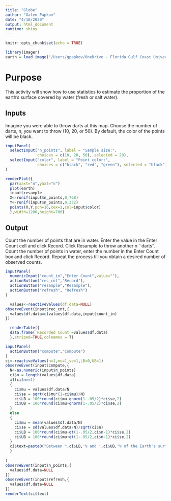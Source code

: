 ```yaml
---
title: "Globe"
author: "Galen Papkov"
date: "4/10/2020"
output: html_document
runtime: shiny
---
```


```r
knitr::opts_chunk$set(echo = TRUE)

library(imager)
earth = load.image("/Users/gpapkov/OneDrive - Florida Gulf Coast University/Professional Development/BeAM/globe2.jpg") 
```

# Purpose

This activity will show how to use statistics to estimate the proportion of the earth's surface covered by water (fresh or salt water).  

## Inputs 

Imagine you were able to throw darts at this map.  Choose the number of darts, n, you want to throw (10, 20, or 50).  By default, the color of the points will be black.  

```r
inputPanel(
  selectInput("n_points", label = "Sample size:",
              choices = c(10, 20, 50), selected = 20),
  selectInput("color", label = "Point color:",
              choices = c("black", "red", "green"), selected = "black")
)

renderPlot({ 
  par(xaxt="n",yaxt="n")
  plot(earth) 
  input$resample
  X<-runif(input$n_points,0,768)
  Y<-runif(input$n_points,0,332)
  points(X,Y,pch=16,cex=1,col=input$color)
  },width=1200,height=700)
```

## Output

Count the number of points that are in water. Enter the value in the Enter Count cell and click Record. Click Resample to throw another n ``darts". Count the number of points in water, enter the number in the Enter Count box and click Record.  Repeat the process till you obtain a desired number of observed counts.    

```r
inputPanel(
  numericInput("count_in","Enter Count",value=""),
  actionButton("rec_cnt","Record"),
  actionButton("resample","Resample"),
  actionButton("refresh", "Refresh") 
)

  values<-reactiveValues(df.data=NULL)
observeEvent(input$rec_cnt,{
  values$df.data=c(values$df.data,input$count_in)
})
```

```r
  renderTable({
  data.frame(`Recorded Count`=values$df.data)
  },striped=TRUE,colnames = T)
```


```r
inputPanel(
  actionButton("compute","Compute")  
)
ci<-reactiveValues(n=1,mu=1,se=1,LB=0,UB=1)
observeEvent(input$compute,{
  N<-as.numeric(input$n_points)
  ci$n = length(values$df.data)
  if(ci$n==1) 
  {
    ci$mu = values$df.data/N
    ci$se = sqrt(ci$mu*(1-ci$mu)/N)
    ci$LB = 100*round(ci$mu-qnorm(1-.05/2)*ci$se,2)
    ci$UB = 100*round(ci$mu+qnorm(1-.05/2)*ci$se,2)
  }
  else
  {
    ci$mu = mean(values$df.data/N)
    ci$se = sd(values$df.data/N)/sqrt(ci$n)
    ci$LB = 100*round(ci$mu-qt(1-.05/2,ci$n-1)*ci$se,2)
    ci$UB = 100*round(ci$mu+qt(1-.05/2,ci$n-1)*ci$se,2)
  }
  ci$text=paste0("Between ",ci$LB,'% and ',ci$UB,"% of the Earth's surface is covered by water.")
  }
  
)
observeEvent(input$n_points,{
  values$df.data=NULL
})
observeEvent(input$refresh,{
  values$df.data=NULL
})
renderText(ci$text)
```
